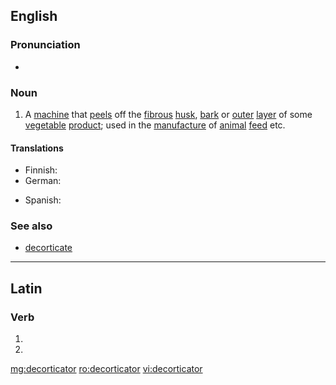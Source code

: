 ==English==

===Pronunciation===
* {{a|UK}} {{IPA|/diːˈkɔː(ɹ)tɪkeɪtə(ɹ)/|lang=en}}

===Noun===
{{en-noun}}

# A [[machine]] that [[peel]]s off the [[fibrous]] [[husk]], [[bark]] or [[outer]] [[layer]] of some [[vegetable]] [[product]]; used in the [[manufacture]] of [[animal]] [[feed]] etc.

====Translations====
{{trans-top|peeling machine}}
* Finnish: {{t|fi|kuorimakone}}
* German: {{t|de|Schälmaschine|f}}
{{trans-mid}}
* Spanish: {{t|es|descortezador}}
{{trans-bottom}}

===See also===
* [[decorticate]]

----

==Latin==

===Verb===
{{la-verb-form|decorticātor}}

# {{inflection of|decorticō||2|s|futr|pasv|impr|lang=la}}
# {{inflection of|decorticō||3|s|futr|pasv|impr|lang=la}}

[[mg:decorticator]]
[[ro:decorticator]]
[[vi:decorticator]]